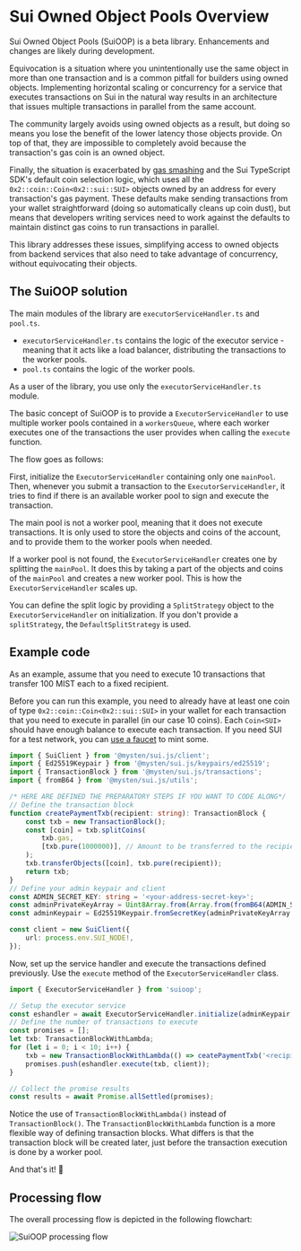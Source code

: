 # Sui Owned Object Pools Overview


<Callout type="info">
	Sui Owned Object Pools (SuiOOP) is a beta library. Enhancements and changes are likely during
	development.
</Callout>

Equivocation is a situation where you unintentionally use the same object in more than one
transaction and is a common pitfall for builders using owned objects. Implementing horizontal
scaling or concurrency for a service that executes transactions on Sui in the natural way results in
an architecture that issues multiple transactions in parallel from the same account.

The community largely avoids using owned objects as a result, but doing so means you lose the
benefit of the lower latency those objects provide. On top of that, they are impossible to
completely avoid because the transaction's gas coin is an owned object.

Finally, the situation is exacerbated by
[gas smashing](https://docs.sui.io/concepts/transactions/gas-smashing) and the Sui TypeScript SDK's
default coin selection logic, which uses all the `0x2::coin::Coin<0x2::sui::SUI>` objects owned by
an address for every transaction's gas payment. These defaults make sending transactions from your
wallet straightforward (doing so automatically cleans up coin dust), but means that developers
writing services need to work against the defaults to maintain distinct gas coins to run
transactions in parallel.

This library addresses these issues, simplifying access to owned objects from backend services that
also need to take advantage of concurrency, without equivocating their objects.

## The SuiOOP solution

The main modules of the library are `executorServiceHandler.ts` and `pool.ts`.

- `executorServiceHandler.ts` contains the logic of the executor service - meaning that it acts like
  a load balancer, distributing the transactions to the worker pools.
- `pool.ts` contains the logic of the worker pools.

As a user of the library, you use only the `executorServiceHandler.ts` module.

The basic concept of SuiOOP is to provide a `ExecutorServiceHandler` to use multiple worker pools
contained in a `workersQueue`, where each worker executes one of the transactions the user provides
when calling the `execute` function.

The flow goes as follows:

First, initialize the `ExecutorServiceHandler` containing only one `mainPool`. Then, whenever you
submit a transaction to the `ExecutorServiceHandler`, it tries to find if there is an available
worker pool to sign and execute the transaction.

The main pool is not a worker pool, meaning that it does not execute transactions. It is only used
to store the objects and coins of the account, and to provide them to the worker pools when needed.

If a worker pool is not found, the `ExecutorServiceHandler` creates one by splitting the `mainPool`.
It does this by taking a part of the objects and coins of the `mainPool` and creates a new worker
pool. This is how the `ExecutorServiceHandler` scales up.

You can define the split logic by providing a `SplitStrategy` object to the `ExecutorServiceHandler`
on initialization. If you don't provide a `splitStrategy`, the `DefaultSplitStrategy` is used.

## Example code

As an example, assume that you need to execute 10 transactions that transfer 100 MIST each to a
fixed recipient.

Before you can run this example, you need to already have at least one coin of type
`0x2::coin::Coin<0x2::sui::SUI>` in your wallet for each transaction that you need to execute in
parallel (in our case 10 coins). Each `Coin<SUI>` should have enough balance to execute each
transaction. If you need SUI for a test network, you can
[use a faucet](https://docs.sui.io/guides/developer/getting-started/get-coins) to mint some.

```ts
import { SuiClient } from '@mysten/sui.js/client';
import { Ed25519Keypair } from '@mysten/sui.js/keypairs/ed25519';
import { TransactionBlock } from '@mysten/sui.js/transactions';
import { fromB64 } from '@mysten/sui.js/utils';

/* HERE ARE DEFINED THE PREPARATORY STEPS IF YOU WANT TO CODE ALONG*/
// Define the transaction block
function createPaymentTxb(recipient: string): TransactionBlock {
	const txb = new TransactionBlock();
	const [coin] = txb.splitCoins(
		txb.gas,
		[txb.pure(1000000)], // Amount to be transferred to the recipient
	);
	txb.transferObjects([coin], txb.pure(recipient));
	return txb;
}
// Define your admin keypair and client
const ADMIN_SECRET_KEY: string = '<your-address-secret-key>';
const adminPrivateKeyArray = Uint8Array.from(Array.from(fromB64(ADMIN_SECRET_KEY)));
const adminKeypair = Ed25519Keypair.fromSecretKey(adminPrivateKeyArray.slice(1));

const client = new SuiClient({
	url: process.env.SUI_NODE!,
});
```

Now, set up the service handler and execute the transactions defined previously. Use the `execute`
method of the `ExecutorServiceHandler` class.

```ts
import { ExecutorServiceHandler } from 'suioop';

// Setup the executor service
const eshandler = await ExecutorServiceHandler.initialize(adminKeypair, client);
// Define the number of transactions to execute
const promises = [];
let txb: TransactionBlockWithLambda;
for (let i = 0; i < 10; i++) {
	txb = new TransactionBlockWithLambda(() => ceatePaymentTxb('<recipient-address>'));
	promises.push(eshandler.execute(txb, client));
}

// Collect the promise results
const results = await Promise.allSettled(promises);
```

Notice the use of `TransactionBlockWithLambda()` instead of `TransactionBlock()`. The
`TransactionBlockWithLambda` function is a more flexible way of defining transaction blocks. What
differs is that the transaction block will be created later, just before the transaction execution
is done by a worker pool.

And that's it! 🚀

## Processing flow

The overall processing flow is depicted in the following flowchart:

![SuiOOP processing flow](/sui-exec-handler-flowchart.png)
